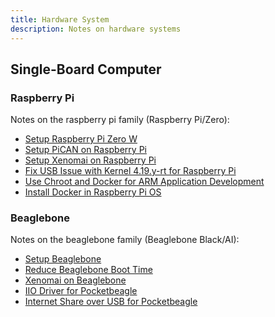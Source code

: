 ```yaml
---
title: Hardware System
description: Notes on hardware systems
---
```


## Single-Board Computer

### Raspberry Pi

<!-- ![Raspberry Pi](./raspberrypi/figures/rpi4-resize.jpg) -->
Notes on the raspberry pi family (Raspberry Pi/Zero):

* [Setup Raspberry Pi Zero W](/tech-notes/system/raspberrypi/raspberrypi-zerow-setup)
* [Setup PiCAN on Raspberry Pi](/tech-notes/system/raspberrypi/raspberrypi-pican)
* [Setup Xenomai on Raspberry Pi](/tech-notes/system/raspberrypi/raspberrypi-xenomai)
* [Fix USB Issue with Kernel 4.19.y-rt for Raspberry Pi](/tech-notes/system/raspberrypi/raspberrypi-rt-kernel-usb)
* [Use Chroot and Docker for ARM Application Development](/tech-notes/system/raspberrypi/raspberrypi-cross-chroot-docker)
* [Install Docker in Raspberry Pi OS](/tech-notes/system/raspberrypi/raspberrypi-install-docker)

### Beaglebone

<!-- ![Beaglebone Black](./beaglebone/figures/bbb-resized.jpg) -->
Notes on the beaglebone family (Beaglebone Black/AI):

* [Setup Beaglebone](/tech-notes/system/beaglebone/beaglebone-setup)
* [Reduce Beaglebone Boot Time](/tech-notes/system/beaglebone/beaglebone-boottime)
* [Xenomai on Beaglebone](/tech-notes/system/beaglebone/beaglebone-xenomai)
* [IIO Driver for Pocketbeagle](/tech-notes/system/beaglebone/beaglebone-iio-imu)
* [Internet Share over USB for Pocketbeagle](/tech-notes/system/beaglebone/beaglebone-usb-network-share)